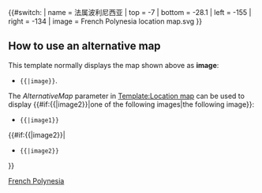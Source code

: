 {{#switch:{{{1}}}
| name   = 法属波利尼西亚
| top    = -7
| bottom = -28.1
| left   = -155
| right  = -134
| image  = French Polynesia location map.svg
}}<noinclude>
{{Location map/Info}}
{{Documentation}}

== How to use an alternative map ==
This template normally displays the map shown above as '''image''':
*<tt>{{{{PAGENAME}}|image}}</tt>.
The ''AlternativeMap'' parameter in [[Template:Location map]] can be used to display {{#if:{{{{PAGENAME}}|image2}}|one of the following images|the following image}}:
*<tt>{{{{PAGENAME}}|image1}}</tt>
{{#if:{{{{PAGENAME}}|image2}}|
*<tt>{{{{PAGENAME}}|image2}}</tt>
}}


[[Category:地理位置图模板|French Polynesia]]

</noinclude>